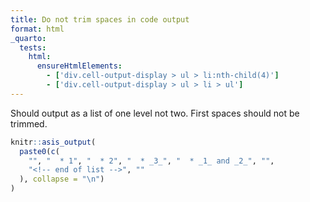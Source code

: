 ```yaml
---
title: Do not trim spaces in code output
format: html
_quarto:
  tests:
    html:
      ensureHtmlElements:
        - ['div.cell-output-display > ul > li:nth-child(4)']
        - ['div.cell-output-display > ul > li > ul']
---
```


Should output as a list of one level not two. First spaces should not be trimmed. 

```r
knitr::asis_output(
  paste0(c(
    "", "  * 1", "  * 2", "  * _3_", "  * _1_ and _2_", "",
    "<!-- end of list -->", ""
  ), collapse = "\n")
)
```